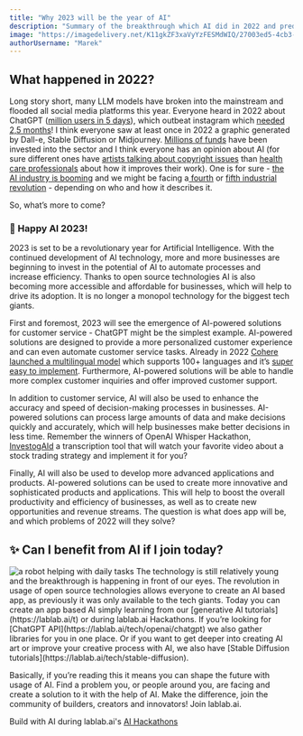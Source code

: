 ```yaml
---
title: "Why 2023 will be the year of AI"
description: "Summary of the breakthrough which AI did in 2022 and predictions for 2023"
image: "https://imagedelivery.net/K11gkZF3xaVyYzFESMdWIQ/27003ed5-4cb3-4fcf-7ab1-3857dce9c700/full"
authorUsername: "Marek"
---
```


## What happened in 2022?

Long story short, many LLM models have broken into the mainstream and flooded all social media platforms this year. Everyone heard in 2022 about ChatGPT ([million users in 5 days](https://finance.yahoo.com/news/chatgpt-gained-1-million-followers-224523258.html)), which outbeat instagram which [needed 2,5 months](https://www.diplomacy.edu/blog/generative-ai-models-a-fun-game-that-can-easily-get-out-of-hand/)! I think everyone saw at least once in 2022 a graphic generated by Dall-e, Stable Diffusion or Midjourney. [Millions of funds](https://techcrunch.com/2022/10/27/google-acquires-twitter-backed-ai-avatar-startup-alter-for-100-million-source-says/?guccounter=1) have been invested into the sector and I think everyone has an opinion about AI (for sure different ones have [artists talking about copyright issues](https://arstechnica.com/information-technology/2022/12/artstation-artists-stage-mass-protest-against-ai-generated-artwork/) than [health care professionals](https://www.news-medical.net/news/20220624/Using-AI-to-save-the-lives-of-mothers-and-babies.aspx) about how it improves their work). One is for sure - [the AI industry is booming](https://newnative.ai/news/the-ai-economy-and-future-of-ai-natives) and we might be facing a[ fourth](https://www.frontiersin.org/articles/10.3389/frai.2022.913168/full) or [fifth industrial revolution](https://www.sciencedirect.com/science/article/pii/S0022435922000288) - depending on who and how it describes it.

So, what’s more to come?

### 🎉 Happy AI 2023!

2023 is set to be a revolutionary year for Artificial Intelligence. With the continued development of AI technology, more and more businesses are beginning to invest in the potential of AI to automate processes and increase efficiency. Thanks to open source technologies AI is also becoming more accessible and affordable for businesses, which will help to drive its adoption. It is no longer a monopol technology for the biggest tech giants.

First and foremost, 2023 will see the emergence of AI-powered solutions for customer service - ChatGPT might be the simplest example. AI-powered solutions are designed to provide a more personalized customer experience and can even automate customer service tasks. Already in 2022 [Cohere launched a multilingual model](https://txt.cohere.ai/multilingual/) which supports 100+ languages and it’s [super easy to implement](https://lablab.ai/t/cohere-how-to-use-the-new-multilingual-model). Furthermore, AI-powered solutions will be able to handle more complex customer inquiries and offer improved customer support.

In addition to customer service, AI will also be used to enhance the accuracy and speed of decision-making processes in businesses. AI-powered solutions can process large amounts of data and make decisions quickly and accurately, which will help businesses make better decisions in less time. Remember the winners of OpenAI Whisper Hackathon, [InvestogAId](https://lablab.ai/event/openai-whisper-hackathon/Blue/InvestogAId) a transcription tool that will watch your favorite video about a stock trading strategy and implement it for you?

Finally, AI will also be used to develop more advanced applications and products. AI-powered solutions can be used to create more innovative and sophisticated products and applications. This will help to boost the overall productivity and efficiency of businesses, as well as to create new opportunities and revenue streams. The question is what does app will be, and which problems of 2022 will they solve?


## ✨ Can I benefit from AI if I join today?
<Img src="https://imagedelivery.net/K11gkZF3xaVyYzFESMdWIQ/31a4b0c8-90bd-4e3a-67e4-a2c7ee60d800/full" alt="a robot helping with daily tasks"/>
The technology is still relatively young and the breakthrough is happening in front of our eyes. The revolution in usage of open source technologies allows everyone to create an AI based app, as previously it was only available to the tech giants. Today you can create an app based AI simply learning from our [generative AI tutorials](https://lablab.ai/t) or during lablab.ai Hackathons. If you’re looking for [ChatGPT API](https://lablab.ai/tech/openai/chatgpt) we also gather libraries for you in one place. Or if you want to get deeper into creating AI art or improve your creative process with AI, we also have [Stable Diffusion tutorials](https://lablab.ai/tech/stable-diffusion).

Basically, if you’re reading this it means you can shape the future with usage of AI. Find a problem you, or people around you, are facing and create a solution to it with the help of AI. Make the difference, join the community of builders, creators and innovators! Join lablab.ai.

Build with AI during lablab.ai's [AI Hackathons](https://lablab.ai/event)
